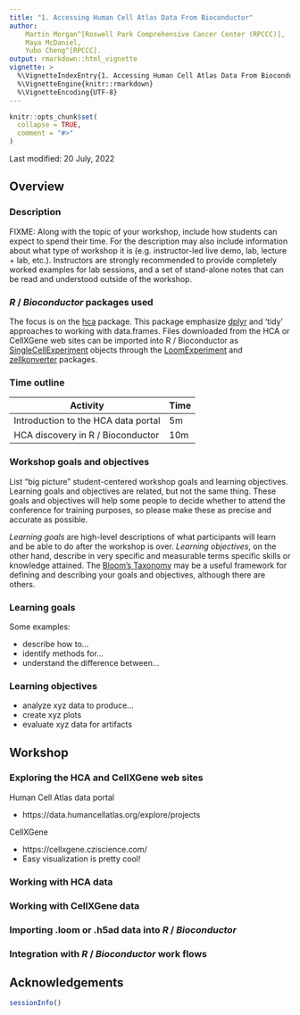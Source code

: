 ```yaml
---
title: "1. Accessing Human Cell Atlas Data From Bioconductor"
author:
    Martin Morgan^[Roswell Park Comprehensive Cancer Center (RPCCC)],
    Maya McDaniel,
    Yubo Cheng^[RPCCC].
output: rmarkdown::html_vignette
vignette: >
  %\VignetteIndexEntry{1. Accessing Human Cell Atlas Data From Bioconductor}
  %\VignetteEngine{knitr::rmarkdown}
  %\VignetteEncoding{UTF-8}
---
```



```r
knitr::opts_chunk$set(
  collapse = TRUE,
  comment = "#>"
)
```

Last modified: 20 July, 2022

## Overview

### Description

FIXME: Along with the topic of your workshop, include how students can expect
to spend their time. For the description may also include information
about what type of workshop it is (e.g. instructor-led live demo, lab,
lecture + lab, etc.). Instructors are strongly recommended to provide
completely worked examples for lab sessions, and a set of stand-alone
notes that can be read and understood outside of the workshop.

### _R_ / _Bioconductor_ packages used

The focus is on the [hca][] package. This package emphasize [dplyr][]
and 'tidy' approaches to working with data.frames. Files downloaded
from the HCA or CellXGene web sites can be imported into R /
Bioconductor as [SingleCellExperiment][] objects through the
[LoomExperiment][] and [zellkonverter][] packages.

[hca]: https://bioconductor.org/packages/hca
[cellxgenedp]: https://bioconductor.org/packages/cellxgenedp
[dplyr]: https://cran.r-project.org/package=dplyr
[SingleCellExperiment]: https://bioconductor.org/packages/SingleCellExperiment
[LoomExperiment]: https://bioconductor.org/packages/LoomExperiment
[zellkonverter]: https://bioconductor.org/packages/zellkonverter

### Time outline

| Activity                            | Time |
|-------------------------------------|------|
| Introduction to the HCA data portal |  5m  |
| HCA discovery in R / Bioconductor   | 10m  |

### Workshop goals and objectives

List "big picture" student-centered workshop goals and learning
objectives. Learning goals and objectives are related, but not the
same thing. These goals and objectives will help some people to decide
whether to attend the conference for training purposes, so please make
these as precise and accurate as possible.

*Learning goals* are high-level descriptions of what
participants will learn and be able to do after the workshop is
over. *Learning objectives*, on the other hand, describe in very
specific and measurable terms specific skills or knowledge
attained. The [Bloom's Taxonomy](#bloom) may be a useful framework
for defining and describing your goals and objectives, although there
are others.

### Learning goals

Some examples:

* describe how to...
* identify methods for...
* understand the difference between...

### Learning objectives

* analyze xyz data to produce...
* create xyz plots
* evaluate xyz data for artifacts

## Workshop

### Exploring the HCA and CellXGene web sites

Human Cell Atlas data portal

- https://data.humancellatlas.org/explore/projects

CellXGene

- https://cellxgene.cziscience.com/
- Easy visualization is pretty cool! 

### Working with HCA data

### Working with CellXGene data

### Importing .loom or .h5ad data into _R_ / _Bioconductor_

### Integration with _R_ / _Bioconductor_ work flows

## Acknowledgements

```r
sessionInfo()
```

